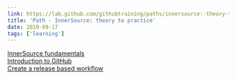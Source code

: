```yaml
---
link: https://lab.github.com/githubtraining/paths/innersource:-theory-to-practice
title: 'Path - InnerSource: theory to practice'
date: 2019-09-17
tags: ['learning']
---
```


[InnerSource fundamentals](https://lab.github.com/githubtraining/innersource-fundamentals)  
[Introduction to GitHub](https://lab.github.com/githubtraining/introduction-to-github)  
[Create a release based workflow](https://lab.github.com/githubtraining/create-a-release-based-workflow)
